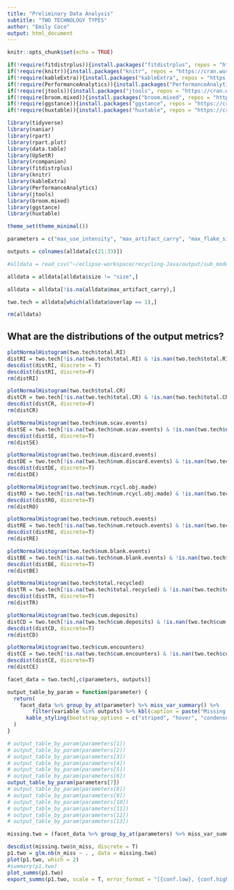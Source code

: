 ```yaml
---
title: "Preliminary Data Analysis"
subtitle: "TWO TECHNOLOGY TYPES"
author: "Emily Coco"
output: html_document
---
```


```r
knitr::opts_chunk$set(echo = TRUE)

if(!require(fitdistrplus)){install.packages("fitdistrplus", repos = "https://cran.wustl.edu/")}
if(!require(knitr)){install.packages("knitr", repos = "https://cran.wustl.edu/")}
if(!require(kableExtra)){install.packages("kableExtra", repos = "https://cran.wustl.edu/")}
if(!require(PerformanceAnalytics)){install.packages("PerformanceAnalytics", repos = "https://cran.wustl.edu/")}
if(!require(jtools)){install.packages("jtools", repos = "https://cran.wustl.edu/")}
if(!require(broom.mixed)){install.packages("broom.mixed", repos = "https://cran.wustl.edu/")}
if(!require(ggstance)){install.packages("ggstance", repos = "https://cran.wustl.edu/")}
if(!require(huxtable)){install.packages("huxtable", repos = "https://cran.wustl.edu/")}

library(tidyverse)
library(naniar)
library(rpart)
library(rpart.plot)
library(data.table)
library(UpSetR)
library(rcompanion)
library(fitdistrplus)
library(knitr)
library(kableExtra)
library(PerformanceAnalytics)
library(jtools)
library(broom.mixed)
library(ggstance)
library(huxtable)

theme_set(theme_minimal())

parameters = c("max_use_intensity", "max_artifact_carry", "max_flake_size","max_nodules_size", "blank_prob", "scavenge_prob", "overlap", "mu", "size_preference", "flake_preference","min_suitable_flake_size", "strict_selection")

outputs = colnames(alldata[c(21:33)])

#alldata = read_csv("~/eclipse-workspace/recycling-Java/output/sub_model.csv")

alldata = alldata[alldata$size != "size",]

alldata = alldata[!is.na(alldata$max_artifact_carry),]

two.tech = alldata[which(alldata$overlap == 1),]

rm(alldata)

```

## What are the distributions of the output metrics?
```r
plotNormalHistogram(two.tech$total.RI)
distRI = two.tech[!is.na(two.tech$total.RI) & !is.nan(two.tech$total.RI),]$total.RI
descdist(distRI, discrete = T)
descdist(distRI, discrete=F)
rm(distRI)

plotNormalHistogram(two.tech$total.CR)
distCR = two.tech[!is.na(two.tech$total.CR) & !is.nan(two.tech$total.CR),]$total.CR
descdist(distCR, discrete=F)
rm(distCR)

plotNormalHistogram(two.tech$num.scav.events)
distSE = two.tech[!is.na(two.tech$num.scav.events) & !is.nan(two.tech$num.scav.events),]$num.scav.events
descdist(distSE, discrete=T)
rm(distSE)

plotNormalHistogram(two.tech$num.discard.events)
distDE = two.tech[!is.na(two.tech$num.discard.events) & !is.nan(two.tech$num.discard.events),]$num.discard.events
descdist(distDE, discrete=T)
rm(distDE)

plotNormalHistogram(two.tech$num.rcycl.obj.made)
distRO = two.tech[!is.na(two.tech$num.rcycl.obj.made) & !is.nan(two.tech$num.rcycl.obj.made),]$num.rcycl.obj.made
descdist(distRO, discrete=T)
rm(distRO)

plotNormalHistogram(two.tech$num.retouch.events)
distRE = two.tech[!is.na(two.tech$num.retouch.events) & !is.nan(two.tech$num.retouch.events),]$num.retouch.events
descdist(distRE, discrete=T)
rm(distRE)

plotNormalHistogram(two.tech$num.blank.events)
distBE = two.tech[!is.na(two.tech$num.blank.events) & !is.nan(two.tech$num.blank.events),]$num.blank.events
descdist(distBE, discrete=T)
rm(distBE)

plotNormalHistogram(two.tech$total.recycled)
distTR = two.tech[!is.na(two.tech$total.recycled) & !is.nan(two.tech$total.recycled),]$total.recycled
descdist(distTR, discrete=T)
rm(distTR)

plotNormalHistogram(two.tech$cum.deposits)
distCD = two.tech[!is.na(two.tech$cum.deposits) & !is.nan(two.tech$cum.deposits),]$cum.deposits
descdist(distCD, discrete=T)
rm(distCD)

plotNormalHistogram(two.tech$cum.encounters)
distCE = two.tech[!is.na(two.tech$cum.encounters) & !is.nan(two.tech$cum.encounters),]$cum.encounters
descdist(distCE, discrete=T)
rm(distCE)

```


```r

facet_data = two.tech[,c(parameters, outputs)]

output_table_by_param = function(parameter) {
  return(
    facet_data %>% group_by_at(parameter) %>% miss_var_summary() %>%
        filter(variable %in% outputs) %>% kbl(caption = paste("Missing output values for values of", parameter)) %>%
      kable_styling(bootstrap_options = c("striped", "hover", "condensed", "responsive"))
  )
}

# output_table_by_param(parameters[1])
# output_table_by_param(parameters[2])
# output_table_by_param(parameters[3])
# output_table_by_param(parameters[4])
# output_table_by_param(parameters[5])
# output_table_by_param(parameters[6])
output_table_by_param(parameters[7])
# output_table_by_param(parameters[8])
# output_table_by_param(parameters[9])
# output_table_by_param(parameters[10])
# output_table_by_param(parameters[11])
# output_table_by_param(parameters[12])
# output_table_by_param(parameters[13])

missing.two = (facet_data %>% group_by_at(parameters) %>% miss_var_summary %>% filter(n_miss != 0) %>% filter(variable == "total.RI"))[,c(1:6, 8:13, 15)]

descdist(missing.two$n_miss, discrete = T)
p1.two = glm.nb(n_miss ~ . , data = missing.two)
plot(p1.two, which = 2)
#summary(p1.two)
plot_summs(p1.two)
export_summs(p1.two, scale = T, error_format = "[{conf.low}, {conf.high}]")



```



